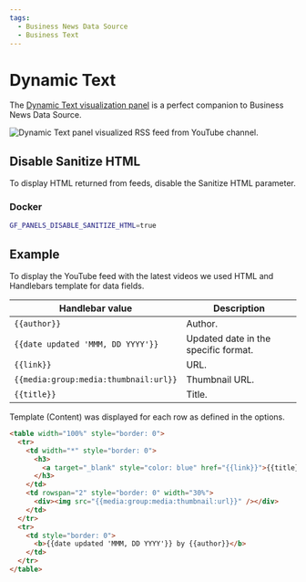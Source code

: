 ```yaml
---
tags:
  - Business News Data Source
  - Business Text
---
```



# Dynamic Text

The [Dynamic Text visualization panel](/plugins/volkovlabs-dynamictext-panel) is a perfect companion to Business News Data Source.

<Image
  title="Dynamic Text panel visualized RSS feed from YouTube channel."
  src="/img/plugins/volkovlabs-rss-datasource/dynamic-text.png"
/>

## Disable Sanitize HTML

To display HTML returned from feeds, disable the Sanitize HTML parameter.

### Docker

```sh
GF_PANELS_DISABLE_SANITIZE_HTML=true
```

## Example

To display the YouTube feed with the latest videos we used HTML and Handlebars template for data fields.

| Handlebar value                       | Description                          |
| ------------------------------------- | ------------------------------------ |
| `{{author}}`                          | Author.                              |
| `{{date updated 'MMM, DD YYYY'}}`     | Updated date in the specific format. |
| `{{link}}`                            | URL.                                 |
| `{{media:group:media:thumbnail:url}}` | Thumbnail URL.                       |
| `{{title}}`                           | Title.                               |

Template (Content) was displayed for each row as defined in the options.

```html
<table width="100%" style="border: 0">
  <tr>
    <td width="*" style="border: 0">
      <h3>
        <a target="_blank" style="color: blue" href="{{link}}">{{title}}</a>
      </h3>
    </td>
    <td rowspan="2" style="border: 0" width="30%">
      <div><img src="{{media:group:media:thumbnail:url}}" /></div>
    </td>
  </tr>
  <tr>
    <td style="border: 0">
      <b>{{date updated 'MMM, DD YYYY'}} by {{author}}</b>
    </td>
  </tr>
</table>
```
